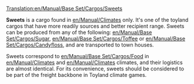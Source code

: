 [[Translation:en/Manual/Base Set/Cargos/Sweets]]

{{en/Cargo|name=Sweets
|image=en/Sweets.png
|produced=[[en/Manual/Base Set/Industries/Sweet Factory]]
|accepted=[[en/Manual/Towns]]
}}

'''Sweets''' is a cargo found in [[en/Manual/Climates]] only.  It's one of the toyland cargos that have more readily sources and better recipient range.  Sweets can be produced from any of the following:  [[en/Manual/Base Set/Cargos/Sugar]], [[en/Manual/Base Set/Cargos/Toffee]] or [[en/Manual/Base Set/Cargos/Candyfloss]], and are transported to town houses.

Sweets correspond to [[en/Manual/Base Set/Cargos/Food]] in [[en/Manual/Climates]] and [[en/Manual/Climates]] climates, and their logistics are almost identical.  For its convenience, sweets should be considered to be part of the freight backbone in Toyland climate games.